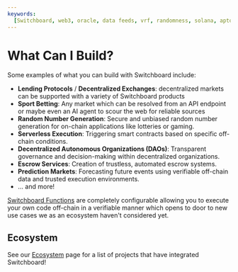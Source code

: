 ```yaml
---
keywords:
  [Switchboard, web3, oracle, data feeds, vrf, randomness, solana, aptos, near]
---
```


# What Can I Build?

Some examples of what you can build with Switchboard include:

- **Lending Protocols** / **Decentralized Exchanges**: decentralized markets can
  be supported with a variety of Switchboard products
- **Sport Betting**: Any market which can be resolved from an API endpoint or
  maybe even an AI agent to scour the web for reliable sources
- **Random Number Generation**: Secure and unbiased random number generation for
  on-chain applications like lotteries or gaming.
- **Serverless Execution**: Triggering smart contracts based on specific
  off-chain conditions.
- **Decentralized Autonomous Organizations (DAOs)**: Transparent governance and
  decision-making within decentralized organizations.
- **Escrow Services**: Creation of trustless, automated escrow systems.
- **Prediction Markets**: Forecasting future events using verifiable off-chain
  data and trusted execution environments.
- ... and more!

[Switchboard Functions](/functions) are completely configurable allowing you to
execute your own code off-chain in a verifiable manner which opens to door to
new use cases we as an ecosystem haven't considered yet.

## Ecosystem

See our [Ecosystem](https://switchboard.xyz/ecosystem) page for a list of
projects that have integrated Switchboard!
